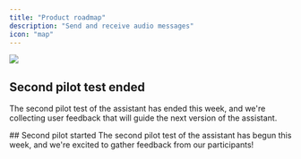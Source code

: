 ```yaml
---
title: "Product roadmap"
description: "Send and receive audio messages"
icon: "map"
---
```



<Update label="9/6/2025" description="Event">

  <Frame>
    <img src="/images/cati_banner.png" />
  </Frame>

  ## Second pilot test ended
  The second pilot test of the assistant has ended this week, and we're collecting 
  user feedback that will guide the next version of the assistant.
</Update>

<Update label="5/5/2025" description="Event">
  ## Second pilot started
  The second pilot test of the assistant has begun this week, and we're excited to gather feedback from our participants!
</Update>

